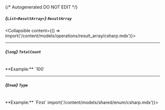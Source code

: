 {/* Autogenerated DO NOT EDIT  */}

##### *{`List<ResultArray>`}* `ResultArray`
<Collapsible content={() => import('/content/models/operations/result_array/csharp.mdx')}>
</Collapsible>

---
##### *{`long`}* `TotalCount`
<br/>
**Example:** `100`

---
##### *{`Enum`}* `Type`
<br/>
**Example:** `First`
<Collapsible content={() => import('/content/models/shared/enum/csharp.mdx')}>
</Collapsible>

